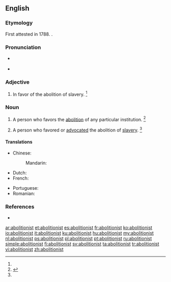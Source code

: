 ==English==

===Etymology===
First attested in 1788. {{suffix|abolition|ist|lang=en}}.

===Pronunciation===
* {{a|UK}} {{IPA|/ˈæ.bə.lɪʃ.n̩.ɪst/|lang=en}}
* {{a|US}} {{IPA|/ˈæ.bə.lɪʃ.n̩.ɪst/|/ˈæ.bə.lɪʃ.n̩.əst/|lang=en}}

===Adjective===
{{en-adj}}

# {{context|historical|lang=en}} In favor of the abolition of slavery. {{defdate|since the late 18<sup>th</sup> century}}<ref name=SOED/>

===Noun===
{{en-noun}}

# A person who favors the [[abolition]] of any particular institution. {{defdate|since the late 18<sup>th</sup> century}}<ref name=SOED>{{R:SOED5|page=6}}</ref>
# {{context|historical|US|lang=en}} A person who favored or [[advocate]]d the abolition of [[slavery]]. {{defdate|since the late 18<sup>th</sup> century}}<ref name=SOED/>

====Translations====
{{trans-top|person who favors the abolition}}
* Chinese:
*: Mandarin: {{t|cmn|廢除主義者|sc=Hani}}
* Dutch: {{t+|nl|abolitionist|m}}
* French: {{t+|fr|abolitionniste|m|f}}
{{trans-mid}}
* Portuguese: {{t+|pt|abolicionista}}
* Romanian: {{t+|ro|aboliționist}}
{{trans-bottom}}

===References===
<references/>
* {{R:Webster 1913}}

[[ar:abolitionist]]
[[et:abolitionist]]
[[es:abolitionist]]
[[fr:abolitionist]]
[[ko:abolitionist]]
[[io:abolitionist]]
[[it:abolitionist]]
[[ku:abolitionist]]
[[hu:abolitionist]]
[[my:abolitionist]]
[[nl:abolitionist]]
[[ps:abolitionist]]
[[pl:abolitionist]]
[[pt:abolitionist]]
[[ru:abolitionist]]
[[simple:abolitionist]]
[[fi:abolitionist]]
[[sv:abolitionist]]
[[ta:abolitionist]]
[[tr:abolitionist]]
[[vi:abolitionist]]
[[zh:abolitionist]]